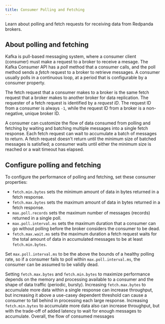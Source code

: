 ```yaml
---
title: Consumer Polling and Fetching
---
```


<head>
    <meta name="title" content="Consumer Polling and Fetching | Redpanda Docs"/>
    <meta name="description" content="Learn about consumers polling and fetching messages from Redpanda brokers."/>
</head>

Learn about polling and fetch requests for receiving data from Redpanda brokers.

## About polling and fetching

Kafka is pull-based messaging system, where a consumer client (consumer) must make a request to a broker to receive a mesage. The Kafka Consumer API has a _poll_ method that a consumer calls, and the poll method sends a _fetch_ request to a broker to retrieve messages. A consumer usually polls in a continuous loop, at a period that is configurable by a consumer property.

The fetch request that a consumer makes to a broker is the same fetch request that a broker makes to another broker for data replication. The requester of a fetch request is identified by a _request ID_. The request ID from a consumer is always `-1`, while the request ID from a broker is a non-negative, unique broker ID.

A consumer can customize the flow of data consumed from polling and fetching by waiting and batching multiple messages into a single fetch response. Each fetch request can wait to accumulate a batch of messages to return. A fetch request doesn't return until the minimum size of batched messages is satisfied; a consumer waits until either the minimum size is reached or a wait timeout has elapsed.  

## Configure polling and fetching

To configure the performance of polling and fetching, set these consumer properties: 
- `fetch.min.bytes` sets the minimum amount of data in bytes returned in a fetch response.
- `fetch.max.bytes` sets the maximum amount of data in bytes returned in a fetch response. 
- `max.poll.records` sets the maximum number of messages (records) returned in a single poll.
- `max.poll.interval.ms` sets the maximum duration that a consumer can go without polling before the broker considers the consumer to be dead.
- `fetch.max.wait.ms` sets the maximum duration a fetch request waits for the total amount of data in accumulated messages to be at least `fetch.min.bytes`. 

Set `max.poll.interval.ms` to be the above the bounds of a healthy polling rate, so if a consumer fails to poll within `max.poll.interval.ms`, the consumer can be assumed to be validly dead.  

Setting `fetch.max.bytes` and `fetch.min.bytes` to maximize performance depends on the memory and processing available to a consumer and the shape of data traffic (periodic, bursty). Increasing `fetch.max.bytes` to accumulate more data within a single response can increase throughput, but increasing it above a use-casey dependent threshold can cause a consumer to fall behind in processing each large response. Increasing `fetch.min.bytes` to accumulate more data also can increase throughput, but with the trade-off of added latency to wait for enough messages to accumulate. Overall, the flow of consumed messages 

